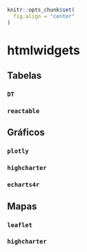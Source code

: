 ```r
knitr::opts_chunk$set(
  fig.align = "center"
)
```

# htmlwidgets

## Tabelas

### `DT`

### `reactable`

## Gráficos

### `plotly`

### `highcharter`

### `echarts4r`

## Mapas

### `leaflet`

### `highcharter`
